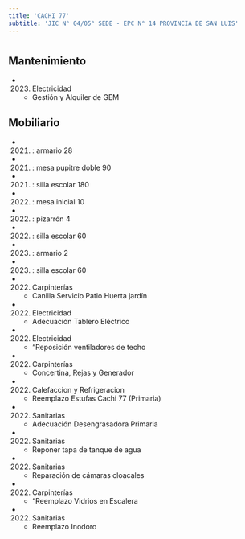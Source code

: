 ```yaml
---
title: 'CACHI 77'
subtitle: 'JIC N° 04/05° SEDE - EPC N° 14 PROVINCIA DE SAN LUIS'
---
```


#


## Mantenimiento

*  (2023) Electricidad 
    + Gestión y Alquiler de GEM


## Mobiliario

*  (2021) : armario 28 

*  (2021) : mesa pupitre doble 90 

*  (2021) : silla escolar 180 

*  (2022) : mesa inicial 10 

*  (2022) : pizarrón 4 

*  (2022) : silla escolar 60 

*  (2023) : armario 2 

*  (2023) : silla escolar 60 




*  (2022) Carpinterías 
    + Canilla Servicio Patio Huerta jardín

*  (2022) Electricidad 
    + Adecuación Tablero Eléctrico

*  (2022) Electricidad 
    + "Reposición ventiladores de techo

*  (2022) Carpinterías 
    + Concertina, Rejas y Generador

*  (2022) Calefaccion y Refrigeracion 
    + Reemplazo Estufas Cachi 77 (Primaria)

*  (2022) Sanitarias 
    + Adecuación Desengrasadora Primaria

*  (2022) Sanitarias 
    + Reponer tapa de tanque de agua

*  (2022) Sanitarias 
    + Reparación de cámaras cloacales

*  (2022) Carpinterías 
    + "Reemplazo Vidrios en Escalera

*  (2022) Sanitarias 
    + Reemplazo Inodoro



